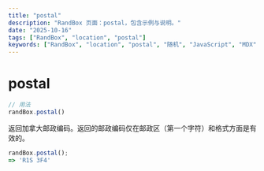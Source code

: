 ```yaml
---
title: "postal"
description: "RandBox 页面：postal，包含示例与说明。"
date: "2025-10-16"
tags: ["RandBox", "location", "postal"]
keywords: ["RandBox", "location", "postal", "随机", "JavaScript", "MDX"]
---
```


# postal

```js
// 用法
randBox.postal()
```

返回加拿大邮政编码。返回的邮政编码仅在邮政区（第一个字符）和格式方面是有效的。

```js
randBox.postal();
=> 'R1S 3F4'
```
